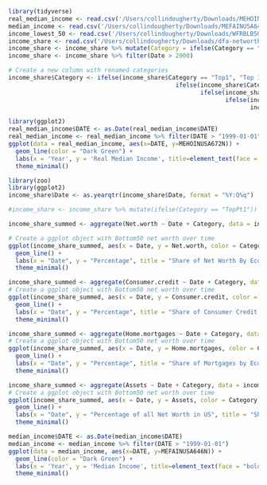 
```r
library(tidyverse)
real_median_income <- read.csv('/Users/collindougherty/Downloads/MEHOINUSA672N.csv')
median_income <- read.csv('/Users/collindougherty/Downloads/MEFAINUSA646N.csv')
income_lowest_50 <- read.csv('/Users/collindougherty/Downloads/WFRBLB50107.csv')
income_share <- read.csv('/Users/collindougherty/Downloads/dfa-networth-shares.csv')
income_share <- income_share %>% mutate(Category = ifelse(Category == "TopPt1" | Category == "RemainingTop1", "Top1", Category))
income_share <- income_share %>% filter(Date > 2000)

# Create a new column with renamed categories
income_share$Category <- ifelse(income_share$Category == "Top1", "Top 1%",
                                               ifelse(income_share$Category == "Next9", "Next 9%", 
                                                      ifelse(income_share$Category == "Next40", "Next 40%", 
                                                             ifelse(income_share$Category == "Bottom50", "Bottom 50%", 
                                                                    income_share$Category))))
```

```r
library(ggplot2)
real_median_income$DATE <- as.Date(real_median_income$DATE)
real_median_income <- real_median_income %>% filter(DATE > "1999-01-01")
ggplot(data = real_median_income, aes(x=DATE, y=MEHOINUSA672N)) + 
  geom_line(color = "Dark Green") +
  labs(x = 'Year', y = 'Real Median Income', title=element_text(face = "bold", size = 14, "Real Median Income Over Time, US"), subtitle = "Even when adjusting for inflation, Americans are making more than ever.") +
  theme_minimal()
```

```r
library(zoo)
library(ggplot2)
income_share$Date <- as.yearqtr(income_share$Date, format = "%Y:Q%q")

#income_share <- income_share %>% mutate(ifelse(Category == "TopPt1"))

income_share_summed <- aggregate(Net.worth ~ Date + Category, data = income_share, sum)

# Create a ggplot object with Bottom50 net worth over time
ggplot(income_share_summed, aes(x = Date, y = Net.worth, color = Category)) +
  geom_line() +
  labs(x = "Date", y = "Percentage", title = "Share of Net Worth By Economic Class") +
  theme_minimal()
```

```r
income_share_summed <- aggregate(Consumer.credit ~ Date + Category, data = income_share, sum)
# Create a ggplot object with Bottom50 net worth over time
ggplot(income_share_summed, aes(x = Date, y = Consumer.credit, color = Category)) +
  geom_line() +
  labs(x = "Date", y = "Percentage", title = "Share of Consumer Credit by Economic Class") +
  theme_minimal()
```

```r
income_share_summed <- aggregate(Home.mortgages ~ Date + Category, data = income_share, sum)
# Create a ggplot object with Bottom50 net worth over time
ggplot(income_share_summed, aes(x = Date, y = Home.mortgages, color = Category)) +
  geom_line() +
  labs(x = "Date", y = "Percentage", title = "Share of Mortgages by Economic Class") +
  theme_minimal()
```

```r
income_share_summed <- aggregate(Assets ~ Date + Category, data = income_share, sum)
# Create a ggplot object with Bottom50 net worth over time
ggplot(income_share_summed, aes(x = Date, y = Assets, color = Category)) +
  geom_line() +
  labs(x = "Date", y = "Percentage of all Net Worth in US", title = "Share of Assets by Economic Class") +
  theme_minimal()
```


```r
median_income$DATE <- as.Date(median_income$DATE)
median_income <- median_income %>% filter(DATE > "1999-01-01")
ggplot(data = median_income, aes(x=DATE, y=MEFAINUSA646N)) + 
  geom_line(color = "Dark Green") +
  labs(x = 'Year', y = 'Median Income', title=element_text(face = "bold", size = 14, "Median Income Over Time, US"), subtitle = "Americans are making more than ever.") +
  theme_minimal()
```

